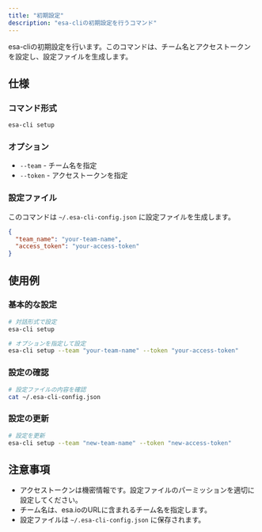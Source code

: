 ```yaml
---
title: "初期設定"
description: "esa-cliの初期設定を行うコマンド"
---
```


esa-cliの初期設定を行います。このコマンドは、チーム名とアクセストークンを設定し、設定ファイルを生成します。

## 仕様

### コマンド形式

```bash
esa-cli setup
```

### オプション

- `--team` - チーム名を指定
- `--token` - アクセストークンを指定

### 設定ファイル

このコマンドは `~/.esa-cli-config.json` に設定ファイルを生成します。

```json
{
  "team_name": "your-team-name",
  "access_token": "your-access-token"
}
```

## 使用例

### 基本的な設定

```bash
# 対話形式で設定
esa-cli setup

# オプションを指定して設定
esa-cli setup --team "your-team-name" --token "your-access-token"
```

### 設定の確認

```bash
# 設定ファイルの内容を確認
cat ~/.esa-cli-config.json
```

### 設定の更新

```bash
# 設定を更新
esa-cli setup --team "new-team-name" --token "new-access-token"
```

## 注意事項

- アクセストークンは機密情報です。設定ファイルのパーミッションを適切に設定してください。
- チーム名は、esa.ioのURLに含まれるチーム名を指定します。
- 設定ファイルは `~/.esa-cli-config.json` に保存されます。 